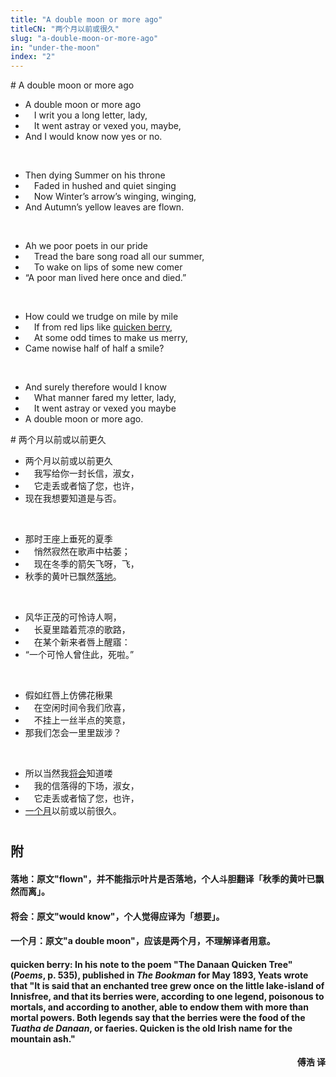 ```yaml
---
title: "A double moon or more ago"
titleCN: "两个月以前或很久"
slug: "a-double-moon-or-more-ago"
in: "under-the-moon"
index: "2"
---
```


<PoemContent>

<PoemSection>
# A double moon or more ago

- A double moon or more ago
-  I writ you a long letter, lady,
-  It went astray or vexed you, maybe,
- And I would know now yes or no.

<br />

- Then dying Summer on his throne
-  Faded in hushed and quiet singing
-  Now Winter’s arrow’s winging, winging,
- And Autumn’s yellow leaves are flown.

<br />

- Ah we poor poets in our pride
-  Tread the bare song road all our summer,
-  To wake on lips of some new comer
- “A poor man lived here once and died.”

<br />

- How could we trudge on mile by mile
-  If from red lips like [quicken berry](#quicken-berry),
-  At some odd times to make us merry,
- Came nowise half of half a smile?

<br />

- And surely therefore would I know
-  What manner fared my letter, lady,
-  It went astray or vexed you maybe
- A double moon or more ago.

</PoemSection>

<PoemSection>
# 两个月以前或以前更久 

- 两个月以前或以前更久
- 　我写给你一封长信，淑女，
- 　它走丢或者恼了您，也许，
- 现在我想要知道是与否。

<br />

- 那时王座上垂死的夏季
- 　悄然寂然在歌声中枯萎；
- 　现在冬季的箭矢飞呀，飞，
- 秋季的黄叶已飘然[落地]()。

<br />

- 风华正茂的可怜诗人啊，
- 　长夏里踏着荒凉的歌路，
- 　在某个新来者唇上醒寤：
- “一个可怜人曾住此，死啦。”

<br />

- 假如红唇上仿佛花楸果
- 　在空闲时间令我们欣喜，
- 　不挂上一丝半点的笑意，
- 那我们怎会一里里跋涉？

<br />

- 所以当然我[将会]()知道喽
- 　我的信落得的下场，淑女，
- 　它走丢或者恼了您，也许，
- [一个月]()以前或以前很久。

</PoemSection>

</PoemContent>

#
## 附

#### 落地：原文"flown"，并不能指示叶片是否落地，个人斗胆翻译「秋季的黄叶已飘然而离」。

#### 将会：原文"would know"，个人觉得应译为「想要」。

#### 一个月：原文"a double moon"，应该是两个月，不理解译者用意。

#### quicken berry: In his note to the poem "The Danaan Quicken Tree" (<em lang="en">Poems</em>, p. 535), published in <em lang="en">The Bookman</em> for May 1893, Yeats wrote that "It is said that an enchanted tree grew once on the little lake-island of Innisfree, and that its berries were, according to one legend, poisonous to mortals, and according to another, able to endow them with more than mortal powers. Both legends say that the berries were the food of the <em lang="en">Tuatha de Danaan</em>, or faeries. Quicken is the old Irish name for the mountain ash."

<p dir="rtl"><b>傅浩 译</b></p>
